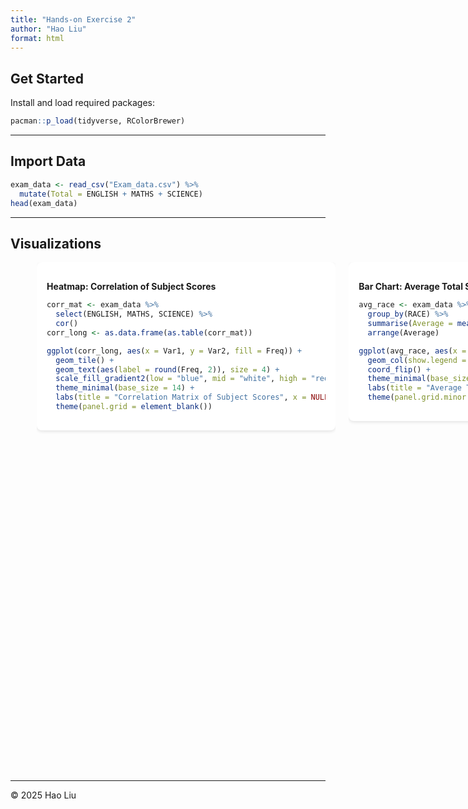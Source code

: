 ```yaml
---
title: "Hands-on Exercise 2"
author: "Hao Liu"
format: html
---
```


```{=html}
<style>
.plot-card {
  background: #fff;
  border-radius: 8px;
  box-shadow: 0 2px 5px rgba(0,0,0,0.1);
  padding: 1rem;
  margin-bottom: 2rem;
}
</style>
```

## Get Started

Install and load required packages:

```r
pacman::p_load(tidyverse, RColorBrewer)
```

------------------------------------------------------------------------

## Import Data

```r
exam_data <- read_csv("Exam_data.csv") %>%
  mutate(Total = ENGLISH + MATHS + SCIENCE)
head(exam_data)
```

------------------------------------------------------------------------

## Visualizations

::::::: columns
:::: {.column width="50%"}
::: plot-card
**Histogram: Distribution of Total Scores**

```r
ggplot(exam_data, aes(x = Total)) +
  geom_histogram(bins = 30, fill = "skyblue", color = "white", alpha = 0.7) +
  geom_density(aes(y = ..count..), color = "darkblue", size = 1) +
  theme_minimal(base_size = 14) +
  labs(title = "Distribution of Total Scores", x = "Total Score", y = "Count") +
  theme(panel.grid.minor = element_blank())
```
:::
:::::::

:::: {.column width="50%"}
::: plot-card
**Bar Chart: Average Total Score by Class**

```r
avg_class <- exam_data %>%
  group_by(CLASS) %>%
  summarise(Average = mean(Total)) %>%
  arrange(CLASS)

ggplot(avg_class, aes(x = CLASS, y = Average, fill = CLASS)) +
  geom_col(show.legend = FALSE) +
  theme_minimal(base_size = 14) +
  labs(title = "Average Total Score by Class", x = "Class", y = "Average Total Score") +
  theme(panel.grid.minor = element_blank(), axis.text.x = element_text(angle = 0))
```
:::
:::::::

:::: columns
:::: {.column width="50%"}
::: plot-card
**Heatmap: Correlation of Subject Scores**

```r
corr_mat <- exam_data %>%
  select(ENGLISH, MATHS, SCIENCE) %>%
  cor()
corr_long <- as.data.frame(as.table(corr_mat))

ggplot(corr_long, aes(x = Var1, y = Var2, fill = Freq)) +
  geom_tile() +
  geom_text(aes(label = round(Freq, 2)), size = 4) +
  scale_fill_gradient2(low = "blue", mid = "white", high = "red", midpoint = 0) +
  theme_minimal(base_size = 14) +
  labs(title = "Correlation Matrix of Subject Scores", x = NULL, y = NULL) +
  theme(panel.grid = element_blank())
```
:::
::::

:::: {.column width="50%"}
::: plot-card
**Bar Chart: Average Total Score by Race**

```r
avg_race <- exam_data %>%
  group_by(RACE) %>%
  summarise(Average = mean(Total)) %>%
  arrange(Average)

ggplot(avg_race, aes(x = reorder(RACE, Average), y = Average, fill = RACE)) +
  geom_col(show.legend = FALSE) +
  coord_flip() +
  theme_minimal(base_size = 14) +
  labs(title = "Average Total Score by Race", x = NULL, y = "Average Total Score") +
  theme(panel.grid.minor = element_blank())
```
:::
::::

:::: columns
:::: {.column width="50%"}
::: plot-card
Heatmap: Average Total Score by Race and Gender

avg_rg <- exam_data %>%
  group_by(RACE, GENDER) %>%
  summarise(Average = mean(Total), .groups = 'drop')

# Average Total Score by Race and Gender
```r
# Calculate average total score for each Race-Gender combination
avg_rg <- exam_data %>%
  group_by(RACE, GENDER) %>%
  summarise(Average = mean(Total), .groups = 'drop')

# Create a grouped bar chart
ggplot(avg_rg, aes(x = RACE, y = Average, fill = GENDER)) +
  geom_col(position = position_dodge(width = 0.8)) +
  scale_fill_brewer(palette = "Set1") +
  theme_minimal(base_size = 14) +
  labs(
    title = "Average Total Score by Race and Gender",
    x = "Race",
    y = "Average Total Score",
    fill = "Gender"
  ) +
  theme(panel.grid.minor = element_blank())
```
:::
::::

------------------------------------------------------------------------

© 2025 Hao Liu

